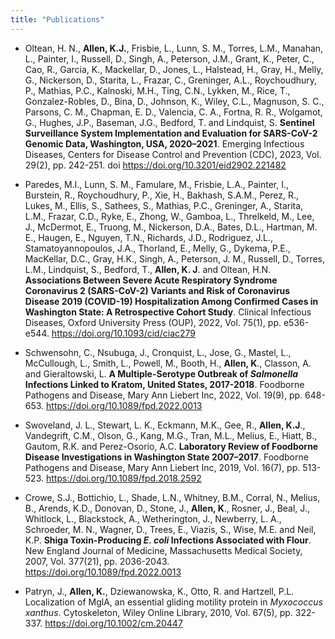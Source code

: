 ```yaml
---
title: "Publications"
---
```


-   Oltean, H. N., **Allen, K.J.**, Frisbie, L., Lunn, S. M., Torres, L.M., Manahan, L., Painter, I., Russell, D., Singh, A., Peterson, J.M., Grant, K., Peter, C., Cao, R., Garcia, K., Mackellar, D., Jones, L., Halstead, H., Gray, H., Melly, G., Nickerson, D., Starita, L., Frazar, C., Greninger, A.L., Roychoudhury, P., Mathias, P.C., Kalnoski, M.H., Ting, C.N., Lykken, M., Rice, T., Gonzalez-Robles, D., Bina, D., Johnson, K., Wiley, C.L., Magnuson, S. C., Parsons, C. M., Chapman, E. D., Valencia, C. A., Fortna, R. R., Wolgamot, G., Hughes, J.P., Baseman, J.G., Bedford, T. and Lindquist, S. **Sentinel Surveillance System Implementation and Evaluation for SARS-CoV-2 Genomic Data, Washington, USA, 2020--2021**. Emerging Infectious Diseases, Centers for Disease Control and Prevention (CDC), 2023, Vol. 29(2), pp. 242-251. doi <https://doi.org/10.3201/eid2902.221482>

-   Paredes, M.I., Lunn, S. M., Famulare, M., Frisbie, L.A., Painter, I., Burstein, R., Roychoudhury, P., Xie, H., Bakhash, S.A.M., Perez, R., Lukes, M., Ellis, S., Sathees, S., Mathias, P.C., Greninger, A., Starita, L.M., Frazar, C.D., Ryke, E., Zhong, W., Gamboa, L., Threlkeld, M., Lee, J., McDermot, E., Truong, M., Nickerson, D.A., Bates, D.L., Hartman, M. E., Haugen, E., Nguyen, T.N., Richards, J.D., Rodriguez, J.L., Stamatoyannopoulos, J.A., Thorland, E., Melly, G., Dykema, P.E., MacKellar, D.C., Gray, H.K., Singh, A., Peterson, J. M., Russell, D., Torres, L.M., Lindquist, S., Bedford, T., **Allen, K. J**. and Oltean, H.N. **Associations Between Severe Acute Respiratory Syndrome Coronavirus 2 (SARS-CoV-2) Variants and Risk of Coronavirus Disease 2019 (COVID-19) Hospitalization Among Confirmed Cases in Washington State: A Retrospective Cohort Study**. Clinical Infectious Diseases, Oxford University Press (OUP), 2022, Vol. 75(1), pp. e536-e544. <https://doi.org/10.1093/cid/ciac279>

-   Schwensohn, C., Nsubuga, J., Cronquist, L., Jose, G., Mastel, L., McCullough, L., Smith, L., Powell, M., Booth, H., **Allen, K**., Classon, A. and Gieraltowski, L. **A Multiple-Serotype Outbreak of *Salmonella* Infections Linked to Kratom, United States, 2017-2018**. Foodborne Pathogens and Disease, Mary Ann Liebert Inc, 2022, Vol. 19(9), pp. 648-653. <https://doi.org/10.1089/fpd.2022.0013>

-    Swoveland, J. L., Stewart, L. K., Eckmann, M.K., Gee, R., **Allen, K.J**., Vandegrift, C.M., Olson, G., Kang, M.G., Tran, M.L., Melius, E., Hiatt, B., Gautom, R.K. and Perez-Osorio, A.C. **Laboratory Review of Foodborne Disease Investigations in Washington State 2007--2017**. Foodborne Pathogens and Disease, Mary Ann Liebert Inc, 2019, Vol. 16(7), pp. 513-523. <https://doi.org/10.1089/fpd.2018.2592>

-   Crowe, S.J., Bottichio, L., Shade, L.N., Whitney, B.M., Corral, N., Melius, B., Arends, K.D., Donovan, D., Stone, J., **Allen, K**., Rosner, J., Beal, J., Whitlock, L., Blackstock, A., Wetherington, J., Newberry, L. A., Schroeder, M. N., Wagner, D., Trees, E., Viazis, S., Wise, M.E. and Neil, K.P. **Shiga Toxin-Producing *E. coli* Infections Associated with Flour**. New England Journal of Medicine, Massachusetts Medical Society, 2007, Vol. 377(21), pp. 2036-2043. <https://doi.org/10.1089/fpd.2022.0013>

-   Patryn, J., **Allen, K.**, Dziewanowska, K., Otto, R. and Hartzell, P.L. Localization of MglA, an essential gliding motility protein in *Myxococcus xanthus*. Cytoskeleton, Wiley Online Library, 2010, Vol. 67(5), pp. 322-337. <https://doi.org/10.1002/cm.20447>

